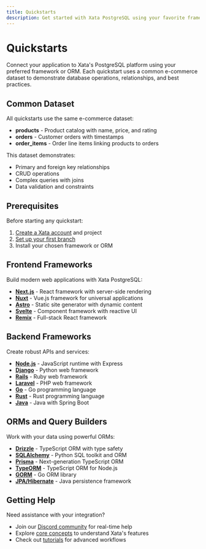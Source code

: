 ```yaml
---
title: Quickstarts
description: Get started with Xata PostgreSQL using your favorite frameworks and ORMs
---
```


# Quickstarts

Connect your application to Xata's PostgreSQL platform using your preferred framework or ORM. Each quickstart uses a common e-commerce dataset to demonstrate database operations, relationships, and best practices.

## Common Dataset

All quickstarts use the same e-commerce dataset:

- **products** - Product catalog with name, price, and rating
- **orders** - Customer orders with timestamps
- **order_items** - Order line items linking products to orders

This dataset demonstrates:
- Primary and foreign key relationships
- CRUD operations
- Complex queries with joins
- Data validation and constraints

## Prerequisites

Before starting any quickstart:

1. [Create a Xata account](https://console.xata.io) and project
2. [Set up your first branch](/getting-started#3-create-a-branch)
3. Install your chosen framework or ORM

## Frontend Frameworks

Build modern web applications with Xata PostgreSQL:

- **[Next.js](/quickstarts/nextjs)** - React framework with server-side rendering
- **[Nuxt](/quickstarts/nuxt)** - Vue.js framework for universal applications
- **[Astro](/quickstarts/astro)** - Static site generator with dynamic content
- **[Svelte](/quickstarts/svelte)** - Component framework with reactive UI
- **[Remix](/quickstarts/remix)** - Full-stack React framework

## Backend Frameworks

Create robust APIs and services:

- **[Node.js](/quickstarts/nodejs)** - JavaScript runtime with Express
- **[Django](/quickstarts/django)** - Python web framework
- **[Rails](/quickstarts/rails)** - Ruby web framework
- **[Laravel](/quickstarts/laravel)** - PHP web framework
- **[Go](/quickstarts/go)** - Go programming language
- **[Rust](/quickstarts/rust)** - Rust programming language
- **[Java](/quickstarts/java)** - Java with Spring Boot

## ORMs and Query Builders

Work with your data using powerful ORMs:

- **[Drizzle](/quickstarts/drizzle)** - TypeScript ORM with type safety
- **[SQLAlchemy](/quickstarts/sqlalchemy)** - Python SQL toolkit and ORM
- **[Prisma](/quickstarts/prisma)** - Next-generation TypeScript ORM
- **[TypeORM](/quickstarts/typeorm)** - TypeScript ORM for Node.js
- **[GORM](/quickstarts/gorm)** - Go ORM library
- **[JPA/Hibernate](/quickstarts/jpa)** - Java persistence framework

## Getting Help

Need assistance with your integration?

- Join our [Discord community](https://discord.gg/xata) for real-time help
- Explore [core concepts](/core-concepts) to understand Xata's features
- Check out [tutorials](/tutorials) for advanced workflows 